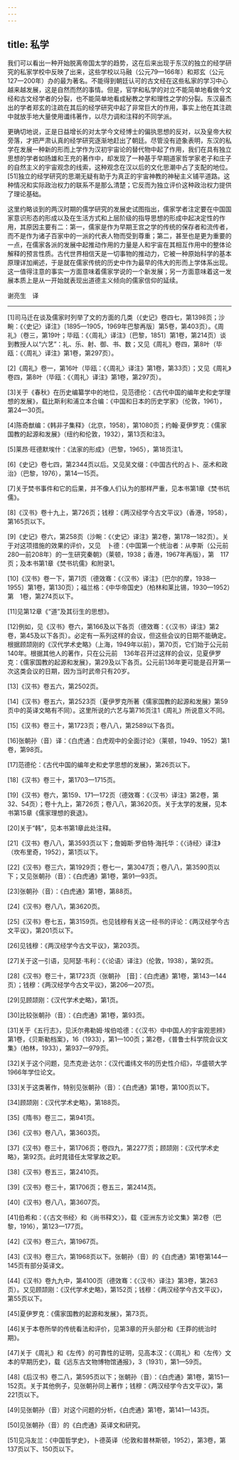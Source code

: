 ```yaml
---
---
---
```

title: 私学
---



我们可以看出一种开始脱离帝国太学的趋势，这在后来出现于东汉的独立的经学研究的私家学校中反映了出来，这些学校以马融（公元79—166年）和郑玄（公元127—200年）办的最为著名。不能得到朝廷认可的古文经在这些私家的学习中心越来越发展，这是自然而然的事情。但是，官学和私学的对立不能简单地看做今文经和古文经学者的分裂，也不能简单地看成秘教之学和理性之学的分裂。东汉最杰出的学者郑玄的注疏在其后的经学研究中起了非常巨大的作用，事实上他在其注疏中就放手地大量使用谶纬著作，以尽力调和注释的不同学派。

更确切地说，正是日益增长的对太学今文经博士的偏执思想的反对，以及皇帝大权旁落，才把严肃认真的经学研究逐渐地赶出了朝廷。尽管没有迹象表明，东汉的私学在发展一种新的形而上学作为汉初宇宙论的替代物中起了作用，我们在具有独立思想的学者如扬雄和王充的著作中，却发现了一种基于早期道家哲学家老子和庄子的自然主义的宇宙观念的线索，这种观念在汉以后的文化思潮中占了支配的地位。[51]独立的经学研究的思潮无疑有助于为真正的宇宙神教的神秘主义铺平道路。这种情况和实际政治权力的联系不是那么清楚；它反而为独立评价这种政治权力提供了理论基础。

这里约略谈到的两汉时期的儒学研究的发展史试图指出，儒家学者注定要在中国国家意识形态的形成以及在生活方式和上层阶级的指导思想的形成中起决定性的作用，其原因主要有二：第一，儒家是作为早期王宫之学的传统的保存者和流传者，而不是作为诸子百家中的一派的代表人物而受到尊重；第二，甚至也是更为重要的一点，在儒家各派的发展中起推动作用的力量是人和宇宙在其相互作用中的整体论解释的预言性质。古代世界相信天是一切事物的推动力，它被一种原始科学的基本原理详加阐述，于是就在儒家传统的历史中作为最早的伟大的形而上学体系出现。这一值得注意的事实一方面意味着儒家学说的一个新发展；另一方面意味着这一发展本质上是从一开始就表现出道德主义倾向的儒家信仰的延续。

谢亮生　译



***



[1]司马迁在谈及儒家时列举了文的方面的几类（《史记》卷四七，第1398页；沙畹：《〈史记〉译注》〔1895—1905，1969年巴黎再版〕第5卷，第403页）。《周礼》（卷三，第19叶；毕瓯：《〈周礼〉译注》〔巴黎，1851〕第1卷，第214页）谈到教授人以“六艺”：礼、乐、射、御、书、数；又见《周礼》卷四，第8叶（毕瓯：《〈周礼〉译注》第1卷，第297页）。

[2]《周礼》卷一，第16叶（毕瓯：《〈周礼〉译注》第1卷，第33页）；又见《周礼》卷四，第8叶（毕瓯：《〈周礼〉译注》第1卷，第297页）。

[3]关于《春秋》在历史编纂学中的地位，见范德伦：《古代中国的编年史和史学理想的发展》，载比斯利和浦立本合编：《中国和日本的历史学家》（伦敦，1961），第24—30页。

[4]陈奇猷编：《韩非子集释》（北京，1958），第1080页；约翰·夏伊罗克：《儒家国教的起源和发展》（纽约和伦敦，1932），第13页和注3。

[5]莱昂·旺德默埃什：《法家的形成》（巴黎，1965），第18页注1。

[6]《史记》卷七四，第2344页以后。又见吴文缀：《中国古代的占卜、巫术和政治》（巴黎，1976），第14—15页。

[7]关于焚书事件和它的后果，并不像人们认为的那样严重，见本书第1章《焚书坑儒》。

[8]《汉书》卷十九上，第726页；钱穆：《两汉经学今古文平议》（香港，1958），第165页以下。

[9]《史记》卷六，第258页（沙畹：《〈史记〉译注》第2卷，第178—182页）。关于对这项措施的效果的评价，又见　卜德：《中国第一个统治者：从李斯（公元前280—前208年）的一生研究秦朝》（莱顿，1938；香港，1967年再版），第　117页；及本书第1章《焚书坑儒》和附录1。

[10]《汉书》卷一下，第71页（德效骞：《〈汉书〉译注》〔巴尔的摩，1938—1955〕第1卷，第130页）；福兰格：《中华帝国史》（柏林和莱比锡，1930—1952）第　1卷，第274页以下。

[11]见第12章《“道”及其衍生的思想》。

[12]例如，见《汉书》卷六，第166及以下各页（德效骞：《〈汉书〉译注》第2卷，第45及以下各页）。必定有一系列这样的会议，但这些会议的日期不能确定。根据顾颉刚的《汉代学术史略》（上海，1949年以前），第70页，它们始于公元前140年。根据其他人的著作，只在公元前　136年召开过这样的会议，见夏伊罗克：《儒家国教的起源和发展》，第29及以下各页。公元前136年更可能是召开第一次这类会议的日期，因为当时武帝只有20岁。

[13]《汉书》卷五六，第2502页。

[14]《汉书》卷五六，第2523页（夏伊罗克所著《儒家国教的起源和发展》第59页中的英译文略有不同）。这里所说的六艺与第716页注1《周礼》所说意义不同。

[15]《汉书》卷三十，第1723页；卷八八，第2589以下各页。

[16]张朝孙（音）译：《白虎通：白虎观中的全面讨论》（莱顿，1949、1952）第1卷，第98页。

[17]范德伦：《古代中国的编年史和史学思想的发展》，第26页以下。

[18]《汉书》卷三十，第1703—1715页。

[19]《汉书》卷六，第159、171—172页（德效骞：《〈汉书〉译注》第2卷，第32、54页）；卷十九上，第726页；卷八八，第3620页。关于太学的发展，见本书第15章《儒家理想的衰退》。

[20]关于“韩”，见本书第1章此处注释。

[21]《汉书》卷八八，第3593页以下；詹姆斯·罗伯特·海托华：《〈诗经〉译注》（坎布里奇，1952），第1页以下。

[22]《汉书》卷三六，第1929页；卷七一，第3047页；卷八八，第3590页以下；又见张朝孙（音）：《白虎通》第1卷，第91—93页。

[23]张朝孙（音）：《白虎通》第1卷，第88页。

[24]《汉书》卷八八，第3620页。

[25]《汉书》卷七五，第3159页。也见钱穆有关这一经书的评论：《两汉经学今古文平议》，第201页以下。

[26]见钱穆：《两汉经学今古文平议》，第203页。

[27]关于这一引语，见阿瑟·韦利：《〈论语〉译注》（伦敦，1938），第92页。

[28]《汉书》卷三十，第1723页（张朝孙　[音]：《白虎通》第1卷，第143—144页）；钱穆：《两汉经学今古文平议》，第206—207页。

[29]见顾颉刚：《汉代学术史略》，第1页。

[30]比较张朝孙（音）：《白虎通》第1卷，第93页。

[31]关于《五行志》，见沃尔弗勒姆·埃伯哈德：《〈汉书〉中中国人的宇宙观思辨》第1卷，《贝斯勒档案》，16（1933），第1—100页；第2卷，《普鲁士科学院会议文集》（柏林，1933），第937—979页。

[32]关于这个问题，见杰克逊·达尔：《汉代谶纬文书的历史性介绍》，华盛顿大学1966年学位论文。

[33]关于这类著作，特别见张朝孙（音）：《白虎通》第1卷，第100页以下。

[34]顾颉刚：《汉代学术史略》，第188页。

[35]《隋书》卷三二，第941页。

[36]《汉书》卷八八，第3603页。

[37]《汉书》卷三十，第1706页；卷四九，第2277页；顾颉刚：《汉代学术史略》，第92页。此时晁错任太常掌故之职。

[38]《汉书》卷五三，第2410页。

[39]《汉书》卷三十，第1706页；卷五三，第2414页。

[40]《汉书》卷八八，第3607页。

[41]伯希和：《〈古文书经〉和〈尚书释文〉》，载《亚洲东方论文集》第2卷（巴黎，1916），第123—177页。

[42]《汉书》卷三六，第1967页。

[43]《汉书》卷三六，第1968页以下。张朝孙（音）的《白虎通》第1卷第144—145页有部分英译文。

[44]《汉书》卷九九中，第4100页（德效骞：《〈汉书〉译注》第3卷，第263页）。又见顾颉刚：《汉代学术史略》，第152页；钱穆：《两汉经学今古文平议》，第55页以下。

[45]夏伊罗克：《儒家国教的起源和发展》，第73页。

[46]关于本卷所举的传统看法和评价，见第3章的开头部分和《王莽的统治时期》。

[47]关于《周礼》和《左传》的可靠性的证明，见高本汉：《〈周礼〉和〈左传〉文本的早期历史》，载《远东古文物博物馆通报》，3（1931），第1—59页。

[48]《后汉书》卷二八，第595页以下；张朝孙（音）：《白虎通》第1卷，第151—152页。关于其他例子，见张朝孙同上著作；钱穆：《两汉经学今古文平议》，第221页以下。

[49]见张朝孙（音）对这个问题的分析，《白虎通》第1卷，第141—143页。

[50]见张朝孙（音）的《白虎通》英译文和研究。

[51]见冯友兰：《中国哲学史》，卜德英译（伦敦和普林斯顿，1952），第3卷，第137页以下、150页以下。